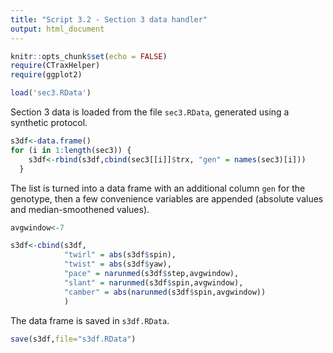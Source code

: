```yaml
---
title: "Script 3.2 - Section 3 data handler"
output: html_document
---
```


```r
knitr::opts_chunk$set(echo = FALSE)
require(CTraxHelper)
require(ggplot2)
```

```r
load('sec3.RData')
```

Section 3 data is loaded from the file `sec3.RData`, generated using a synthetic protocol.

```r
s3df<-data.frame()
for (i in 1:length(sec3)) {
    s3df<-rbind(s3df,cbind(sec3[[i]]$trx, "gen" = names(sec3)[i]))
  }

```

The list is turned into a data frame with an additional column `gen` for the genotype, then a few convenience variables are appended (absolute values and median-smoothened values).

```r
avgwindow<-7

s3df<-cbind(s3df,
            "twirl" = abs(s3df$spin),
            "twist" = abs(s3df$yaw),
            "pace" = narunmed(s3df$step,avgwindow),
            "slant" = narunmed(s3df$spin,avgwindow),
            "camber" = abs(narunmed(s3df$spin,avgwindow))
            )

```

The data frame is saved in `s3df.RData`.

```r
save(s3df,file="s3df.RData")
```
